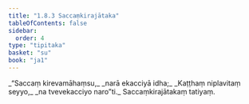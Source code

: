 ```yaml
---
title: "1.8.3 Saccaṃkirajātaka"
tableOfContents: false
sidebar:
  order: 4
type: "tipitaka"
basket: "su"
book: "ja1"
---
```



<DynamicBreadcrumb />

<Division number="73" book="ja1">

<Paragraph number="161" type="verses" book="ja1">
_“Saccaṃ kirevamāhaṃsu,_  
_narā ekacciyā idha;_  
_Kaṭṭhaṃ niplavitaṃ seyyo,_  
_na tvevekacciyo naro”ti._  


</Paragraph>
</Division>

<Paragraph number="162" type="center" book="ja1">
Saccaṃkirajātakaṃ tatiyaṃ.
</Paragraph>